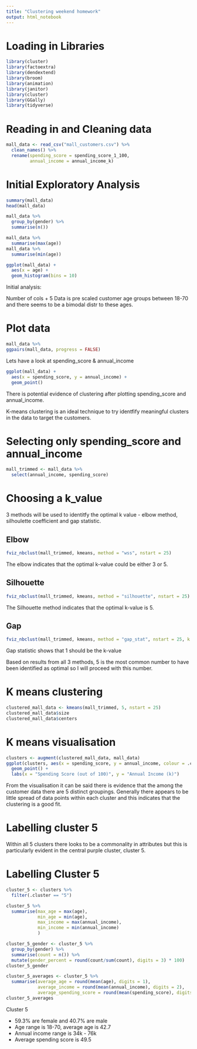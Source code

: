 ```yaml
---
title: "Clustering weekend homework"
output: html_notebook
---
```


# Loading in Libraries 
```r
library(cluster)
library(factoextra)
library(dendextend)
library(broom)
library(animation)
library(janitor)
library(cluster)
library(GGally)
library(tidyverse)

```

# Reading in and Cleaning data

```r
mall_data <- read_csv("mall_customers.csv") %>% 
  clean_names() %>% 
  rename(spending_score = spending_score_1_100,
         annual_income = annual_income_k)
```

# Initial Exploratory Analysis

```r
summary(mall_data)
head(mall_data)
```


```r
mall_data %>% 
  group_by(gender) %>% 
  summarise(n())
```


```r
mall_data %>% 
  summarise(max(age))
mall_data %>% 
  summarise(min(age))
```


```r
ggplot(mall_data) +
  aes(x = age) +
  geom_histogram(bins = 10)
```

Initial analysis:

Number of cols + 5 
Data is pre scaled
customer age groups between 18-70 and there seems to be a bimodal distr to these ages.

# Plot data

```r
mall_data %>% 
ggpairs(mall_data, progress = FALSE)
```

Lets have a look at spending_score & annual_income


```r
ggplot(mall_data) +
  aes(x = spending_score, y = annual_income) +
  geom_point()
```

There is potential evidence of clustering after plotting spending_score and annual_income. 

K-means clustering is an ideal technique to try identfify meaningful clusters in the data to target the customers.

# Selecting only spending_score and annual_income 

```r
mall_trimmed <- mall_data %>% 
  select(annual_income, spending_score)
```

# Choosing a k_value

3 methods will be used to identitfy the optimal k value - elbow method, silhoulette coefficient and gap statistic.

## Elbow

```r
fviz_nbclust(mall_trimmed, kmeans, method = "wss", nstart = 25)
```

The elbow indicates that the optimal k-value could be either 3 or 5.

## Silhouette 

```r
fviz_nbclust(mall_trimmed, kmeans, method = "silhouette", nstart = 25)
```

The Silhouette method indicates that the optimal k-value is 5.

## Gap

```r
fviz_nbclust(mall_trimmed, kmeans, method = "gap_stat", nstart = 25, k.max = 10)
```

Gap statistic shows that 1 should be the k-value 


Based on results from all 3 methods, 5 is the most common number to have been identified as optimal so I will proceed with this number.


# K means clustering 

```r
clustered_mall_data <- kmeans(mall_trimmed, 5, nstart = 25)
clustered_mall_data$size
clustered_mall_data$centers
```

# K means visualisation

```r
clusters <- augment(clustered_mall_data, mall_data)
ggplot(clusters, aes(x = spending_score, y = annual_income, colour = .cluster)) +
  geom_point() + 
  labs(x = "Spending Score (out of 100)", y = "Annual Income (k)")
```

From the visualisation it can be said there is evidence that the among the customer data there are 5 distinct groupings. Generally there appears to be little spread of data points within each cluster and this indicates that the clustering is a good fit.


# Labelling cluster 5

Within all 5 clusters there looks to be a commonality in attributes but this is particularly evident in the central purple cluster, cluster 5. 

# Labelling Cluster 5

```r
cluster_5 <- clusters %>% 
  filter(.cluster == "5")
```

```r
cluster_5 %>% 
  summarise(max_age = max(age),
            min_age = min(age),
            max_income = max(annual_income),
            min_income = min(annual_income)
            )
```


```r
cluster_5_gender <- cluster_5 %>% 
  group_by(gender) %>% 
  summarise(count = n()) %>% 
  mutate(gender_percent = round(count/sum(count), digits = 3) * 100)
cluster_5_gender
```

```r
cluster_5_averages <- cluster_5 %>% 
  summarise(average_age = round(mean(age), digits = 1),
            average_income = round(mean(annual_income), digits = 2),
            average_spending_score = round(mean(spending_score), digits = 1))
cluster_5_averages
```


Cluster 5 

- 59.3% are female and 40.7% are male 
- Age range is 18-70, average age is 42.7
- Annual income range is 34k - 76k
- Average spending score is 49.5



